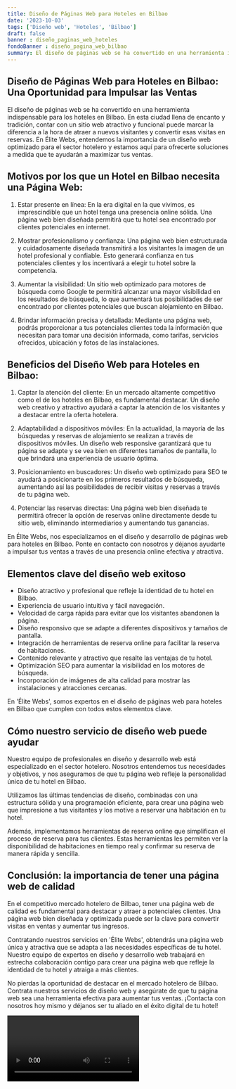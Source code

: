 ```yaml
---
title: Diseño de Páginas Web para Hoteles en Bilbao
date: '2023-10-03'
tags: ['Diseño web', 'Hoteles', 'Bilbao']
draft: false
banner : diseño_paginas_web_hoteles
fondoBanner : diseño_pagina_web_bilbao
summary: El diseño de páginas web se ha convertido en una herramienta indispensable para los hoteles en Bilbao. En esta ciudad llena de encanto y tradición, contar con un sitio web atractivo y funcional puede marcar la diferencia a la hora de atraer a nuevos visitantes y convertir esas visitas en reservas. En Élite Webs, entendemos la importancia de un diseño web optimizado para el sector hotelero y estamos aquí para ofrecerte soluciones a medida que te ayudarán a maximizar tus ventas.
---
```


## Diseño de Páginas Web para Hoteles en Bilbao: Una Oportunidad para Impulsar las Ventas

El diseño de páginas web se ha convertido en una herramienta indispensable para los hoteles en Bilbao. En esta ciudad llena de encanto y tradición, contar con un sitio web atractivo y funcional puede marcar la diferencia a la hora de atraer a nuevos visitantes y convertir esas visitas en reservas. En Élite Webs, entendemos la importancia de un diseño web optimizado para el sector hotelero y estamos aquí para ofrecerte soluciones a medida que te ayudarán a maximizar tus ventas.

## Motivos por los que un Hotel en Bilbao necesita una Página Web:

1. Estar presente en línea: En la era digital en la que vivimos, es imprescindible que un hotel tenga una presencia online sólida. Una página web bien diseñada permitirá que tu hotel sea encontrado por clientes potenciales en internet.

2. Mostrar profesionalismo y confianza: Una página web bien estructurada y cuidadosamente diseñada transmitirá a los visitantes la imagen de un hotel profesional y confiable. Esto generará confianza en tus potenciales clientes y los incentivará a elegir tu hotel sobre la competencia.

3. Aumentar la visibilidad: Un sitio web optimizado para motores de búsqueda como Google te permitirá alcanzar una mayor visibilidad en los resultados de búsqueda, lo que aumentará tus posibilidades de ser encontrado por clientes potenciales que buscan alojamiento en Bilbao.

4. Brindar información precisa y detallada: Mediante una página web, podrás proporcionar a tus potenciales clientes toda la información que necesitan para tomar una decisión informada, como tarifas, servicios ofrecidos, ubicación y fotos de las instalaciones.

## Beneficios del Diseño Web para Hoteles en Bilbao:

1. Captar la atención del cliente: En un mercado altamente competitivo como el de los hoteles en Bilbao, es fundamental destacar. Un diseño web creativo y atractivo ayudará a captar la atención de los visitantes y a destacar entre la oferta hotelera.

2. Adaptabilidad a dispositivos móviles: En la actualidad, la mayoría de las búsquedas y reservas de alojamiento se realizan a través de dispositivos móviles. Un diseño web responsive garantizará que tu página se adapte y se vea bien en diferentes tamaños de pantalla, lo que brindará una experiencia de usuario óptima.

3. Posicionamiento en buscadores: Un diseño web optimizado para SEO te ayudará a posicionarte en los primeros resultados de búsqueda, aumentando así las posibilidades de recibir visitas y reservas a través de tu página web.

4. Potenciar las reservas directas: Una página web bien diseñada te permitirá ofrecer la opción de reservas online directamente desde tu sitio web, eliminando intermediarios y aumentando tus ganancias.

En Élite Webs, nos especializamos en el diseño y desarrollo de páginas web para hoteles en Bilbao. Ponte en contacto con nosotros y déjanos ayudarte a impulsar tus ventas a través de una presencia online efectiva y atractiva.

<GifSeo />

<Cta />

## Elementos clave del diseño web exitoso

- Diseño atractivo y profesional que refleje la identidad de tu hotel en Bilbao.
- Experiencia de usuario intuitiva y fácil navegación.
- Velocidad de carga rápida para evitar que los visitantes abandonen la página.
- Diseño responsivo que se adapte a diferentes dispositivos y tamaños de pantalla.
- Integración de herramientas de reserva online para facilitar la reserva de habitaciones.
- Contenido relevante y atractivo que resalte las ventajas de tu hotel.
- Optimización SEO para aumentar la visibilidad en los motores de búsqueda.
- Incorporación de imágenes de alta calidad para mostrar las instalaciones y atracciones cercanas.

En 'Élite Webs', somos expertos en el diseño de páginas web para hoteles en Bilbao que cumplen con todos estos elementos clave. 

## Cómo nuestro servicio de diseño web puede ayudar

Nuestro equipo de profesionales en diseño y desarrollo web está especializado en el sector hotelero. Nosotros entendemos tus necesidades y objetivos, y nos aseguramos de que tu página web refleje la personalidad única de tu hotel en Bilbao.

Utilizamos las últimas tendencias de diseño, combinadas con una estructura sólida y una programación eficiente, para crear una página web que impresione a tus visitantes y los motive a reservar una habitación en tu hotel.

Además, implementamos herramientas de reserva online que simplifican el proceso de reserva para tus clientes. Estas herramientas les permiten ver la disponibilidad de habitaciones en tiempo real y confirmar su reserva de manera rápida y sencilla.

## Conclusión: la importancia de tener una página web de calidad

En el competitivo mercado hotelero de Bilbao, tener una página web de calidad es fundamental para destacar y atraer a potenciales clientes. Una página web bien diseñada y optimizada puede ser la clave para convertir visitas en ventas y aumentar tus ingresos.

Contratando nuestros servicios en 'Élite Webs', obtendrás una página web única y atractiva que se adapta a las necesidades específicas de tu hotel. Nuestro equipo de expertos en diseño y desarrollo web trabajará en estrecha colaboración contigo para crear una página web que refleje la identidad de tu hotel y atraiga a más clientes.

No pierdas la oportunidad de destacar en el mercado hotelero de Bilbao. Contrata nuestros servicios de diseño web y asegúrate de que tu página web sea una herramienta efectiva para aumentar tus ventas. ¡Contacta con nosotros hoy mismo y déjanos ser tu aliado en el éxito digital de tu hotel!

<Video />

<CtaBot job='Hoteles' city='Bilbao'/>

<Gmaps query='Bilbao+españa+maps' />